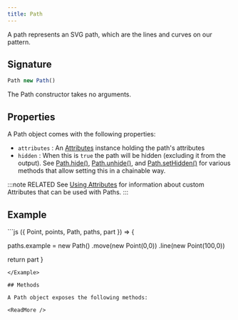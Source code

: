 ```yaml
---
title: Path
---
```


A path represents an SVG path, which are the lines and curves on our pattern.

## Signature

```js
Path new Path()
```

The Path constructor takes no arguments.

## Properties

A Path object comes with the following properties:

- `attributes` : An [Attributes](/reference/api/attributes) instance holding
  the path's attributes
- `hidden` : When this is `true` the path will be hidden (excluding it from the
  output).  See [Path.hide()](/reference/api/path/hide),
  [Path.unhide()](/reference/api/path/unhide), and
  [Path.setHidden()](/reference/api/path/sethidden) for various methods that
  allow setting this in a chainable way.

:::note RELATED
See [Using Attributes](/howtos/code/attributes)
for information about custom Attributes that can be used with Paths.
:::
## Example

<Example caption="Example of the Path contructor">
```js
({ Point, points, Path, paths, part }) => {

  paths.example = new Path()
    .move(new Point(0,0))
    .line(new Point(100,0))

  return part
}
```
</Example>

## Methods

A Path object exposes the following methods:

<ReadMore />
